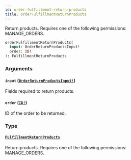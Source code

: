 ```yaml
---
id: order-fulfillment-return-products
title: orderFulfillmentReturnProducts
---
```


Return products. Requires one of the following permissions: MANAGE_ORDERS.

```graphql
orderFulfillmentReturnProducts(
  input: OrderReturnProductsInput!
  order: ID!
): FulfillmentReturnProducts

```

### Arguments

#### `input` ([`OrderReturnProductsInput!`](../../../developer/api-reference/inputs/order-return-products-input))

Fields required to return products.

#### `order` ([`ID!`](../../../developer/api-reference/scalars/id))

ID of the order to be returned.

### Type

#### [`FulfillmentReturnProducts`](../../../developer/api-reference/objects/fulfillment-return-products)

Return products. Requires one of the following permissions: MANAGE_ORDERS.
